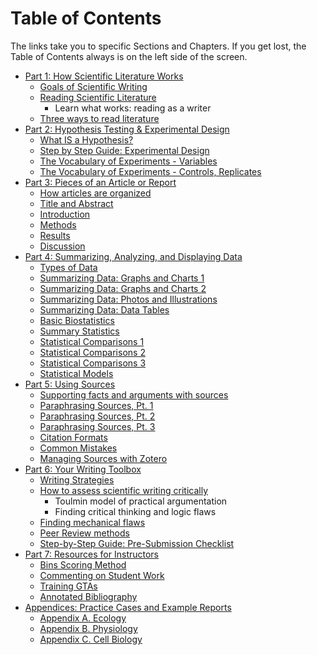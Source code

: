 # Table of Contents {-}

The links take you to specific Sections and Chapters. If you get lost, the Table of Contents always is on the left side of the screen.  

* [Part 1: How Scientific Literature Works](#goals100)
    + [Goals of Scientific Writing](#goals100)
    + [Reading Scientific Literature](#reading120)
        - Learn what works: reading as a writer
    + [Three ways to read literature](#readstrats125)

* [Part 2: Hypothesis Testing & Experimental Design](#hypothesis200)
    + [What IS a Hypothesis?](#hypothesis200)
    + [Step by Step Guide: Experimental Design](#expdesign210)
    + [The Vocabulary of Experiments - Variables](#variables215)
    + [The Vocabulary of Experiments - Controls, Replicates](#replicates220)

* [Part 3: Pieces of an Article or Report](#articleparts300)
    + [How articles are organized](#articleparts300)
    + [Title and Abstract](#titles320)
    + [Introduction](#introduction340)
    + [Methods](#methods350)
    + [Results](#results360)
    + [Discussion](#discussion380)

* [Part 4: Summarizing, Analyzing, and Displaying Data](#datatypes400)
    + [Types of Data](#datatypes400)
    + [Summarizing Data: Graphs and Charts 1](#chartsone425)
    + [Summarizing Data: Graphs and Charts 2](#chartstwo426)
    + [Summarizing Data: Photos and Illustrations](#photos430)
    + [Summarizing Data: Data Tables](#tables435)
    + [Basic Biostatistics](#biostats450)
    + [Summary Statistics](#sumstats460)
    + [Statistical Comparisons 1](#compstatsone470)
    + [Statistical Comparisons 2](#compstatstwo473)
    + [Statistical Comparisons 3](#compstatsthree475)
    + [Statistical Models](#models480)

* [Part 5: Using Sources](#sources500)
    + [Supporting facts and arguments with sources](#sourcearguments505)
    + [Paraphrasing Sources, Pt. 1](#paraphrasingone506)
    + [Paraphrasing Sources, Pt. 2](#paraphrasingtwo507)
    + [Paraphrasing Sources, Pt. 3](#paraphrasingthree508)
    + [Citation Formats](#citformats510)
    + [Common Mistakes](#citmistakes515)
    + [Managing Sources with Zotero](#zotero520)

* [Part 6: Your Writing Toolbox](#toolbox600)
    + [Writing Strategies](#strategies610)
    + [How to assess scientific writing critically](#toulmin615)
        - Toulmin model of practical argumentation
        - Finding critical thinking and logic flaws
    + [Finding mechanical flaws](#mechanicalflaws620)
    + [Peer Review methods](#peerreview630)
    + [Step-by-Step Guide: Pre-Submission Checklist](#submissioncheck650)

* [Part 7: Resources for Instructors](#teachertools700)
    + [Bins Scoring Method](#binsscore705)
    + [Commenting on Student Work](#commenting710)
    + [Training GTAs](#tatraining720)
    + [Annotated Bibliography](#bibliography750)

* [Appendices: Practice Cases and Example Reports](#appendix800)
    + [Appendix A. Ecology](#appa810)
    + [Appendix B. Physiology](#appb820)
    + [Appendix C. Cell Biology](#appc830)
